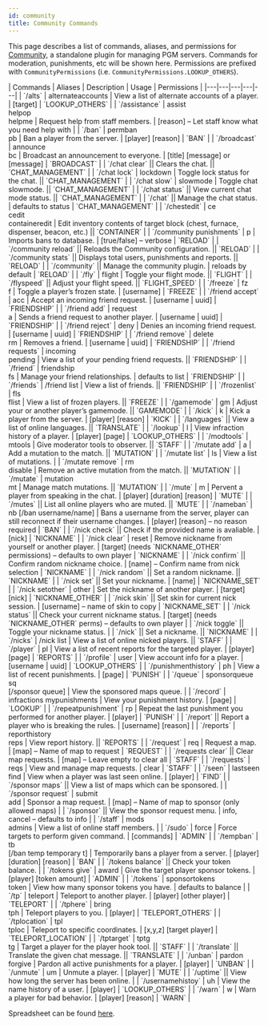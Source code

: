 ```yaml
---
id: community
title: Community Commands
---
```


This page describes a list of commands, aliases, and permissions for [Community](https://github.com/PGMDev/Community/), a standalone plugin for managing PGM servers. 
Commands for moderation, punishments, etc will be shown here.
Permissions are prefixed with `CommunityPermissions` (i.e. `CommunityPermissions.LOOKUP_OTHERS`).

<div className="table-container">
  | Commands | Aliases | Description | Usage | Permissions |
  |---|---|---|---|---|
  | `/alts` | alternateaccounts | View a list of alternate accounts of a player. | [target] | `LOOKUP_OTHERS` |
  | `/assistance` | assist<br />helpop<br />helpme | Request help from staff members. | [reason] – Let staff know what you need help with |
  | `/ban` | permban<br />pb | Ban a player from the server. | [player] [reason] | `BAN` |
  | `/broadcast` | announce<br />bc | Broadcast an announcement to everyone. | [title] [message] or [message] | `BROADCAST` |
  | `/chat clear` || Clears the chat. || `CHAT_MANAGEMENT` |
  | `/chat lock` | lockdown | Toggle lock status for the chat. || `CHAT_MANAGEMENT` |
  | `/chat slow` | slowmode | Toggle chat slowmode. || `CHAT_MANAGEMENT` |
  | `/chat status` || View current chat mode status. || `CHAT_MANAGEMENT` |
  | `/chat` || Manage the chat status. | defaults to status | `CHAT_MANAGEMENT` |
  | `/chestedit` | ce<br />cedit<br />containeredit | Edit inventory contents of target block (chest, furnace, dispenser, beacon, etc.) || `CONTAINER` |
  | `/community punishments` | p | Imports bans to database. | [true/false] – verbose | `RELOAD` |
  | `/community reload` || Reloads the Community configuration. || `RELOAD` |
  | `/community stats` || Displays total users, punishments and reports. || `RELOAD` |
  | `/community` || Manage the community plugin. | reloads by default | `RELOAD` |
  | `/fly` | flight | Toggle your flight mode. || `FLIGHT` |
  | `/flyspeed` || Adjust your flight speed. || `FLIGHT_SPEED` |
  | `/freeze` | fz<br />f | Toggle a player’s frozen state. | [username] | `FREEZE` |
  | `/friend accept` | acc | Accept an incoming friend request. | [username &#124; uuid] | `FRIENDSHIP` |
  | `/friend add` | request<br />a | Sends a friend request to another player. | [username &#124; uuid] | `FRIENDSHIP` |
  | `/friend reject` | deny | Denies an incoming friend request. | [username &#124; uuid] | `FRIENDSHIP` |
  | `/friend remove` | delete<br />rm | Removes a friend. | [username &#124; uuid] | `FRIENDSHIP` |
  | `/friend requests` | incoming<br />pending | View a list of your pending friend requests. || `FRIENDSHIP` |
  | `/friend` | friendship<br />fs | Manage your friend relationships. | defaults to list | `FRIENDSHIP` |
  | `/friends` | /friend list | View a list of friends. || `FRIENDSHIP` |
  | `/frozenlist` | fls<br />flist | View a list of frozen players. || `FREEZE` |
  | `/gamemode` | gm | Adjust your or another player’s gamemode. || `GAMEMODE` |
  | `/kick` | k | Kick a player from the server. | [player] [reason] | `KICK` |
  | `/languages` || View a list of online languages. || `TRANSLATE` |
  | `/lookup` | l | View infraction history of a player. | [player] [page] | `LOOKUP_OTHERS` |
  | `/modtools` | mtools | Give moderator tools to observer. || `STAFF` |
  | `/mutate add` | a | Add a mutation to the match. || `MUTATION` |
  | `/mutate list` | ls | View a list of mutations. |
  | `/mutate remove` | rm<br />disable | Remove an active mutation from the match. || `MUTATION` |
  | `/mutate` | mutation<br />mt | Manage match mutations. || `MUTATION` |
  | `/mute` | m | Pervent a player from speaking in the chat. | [player] [duration] [reason] | `MUTE` |
  | `/mutes` || List all online players who are muted. || `MUTE` |
  | `/nameban` | nb [/ban username/name] | Bans a username from the server, player can still reconnect if their username changes. | [player] [reason] – no reason required | `BAN` |
  | `/nick check` || Check if the provided name is avaliable. | [nick] | `NICKNAME` |
  | `/nick clear` | reset | Remove nickname from yourself or another player. | [target] (needs `NICKNAME_OTHER` permissions) – defaults to own player | `NICKNAME` |
  | `/nick confirm` || Confirm random nickname choice. | [name] – Confirm name from nick selection | `NICKNAME` |
  | `/nick random` || Set a random nickname. || `NICKNAME` |
  | `/nick set` || Set your nickname. | [name] | `NICKNAME_SET` |
  | `/nick setother` | other | Set the nickname of another player. | [target] [nick] | `NICKNAME_OTHER` |
  | `/nick skin` || Set skin for current nick session. | [username] – name of skin to copy | `NICKNAME_SET` |
  | `/nick status` || Check your current nickname status. | [target] (needs `NICKNAME_OTHER` perms) – defaults to own player |
  | `/nick toggle` || Toggle your nickname status. |
  | `/nick` || Set a nickname. || `NICKNAME` |
  | `/nicks` | /nick list | View a list of online nicked players. || `STAFF` |
  | `/player` | pl | View a list of recent reports for the targeted player. | [player] [page] | `REPORTS` |
  | `/profile` | user | View account info for a player. | [username &#124; uuid] | `LOOKUP_OTHERS` |
  | `/punishmenthistory` | ph | View a list of recent punishments. | [page] | `PUNISH` |
  | `/queue` | sponsorqueue<br />sq<br />[/sponsor queue] | View the sponsored maps queue. |
  | `/record` | infractions mypunishments | View your punishment history. | [page] | `LOOKUP` |
  | `/repeatpunishment` | rp | Repeat the last punishment you performed for another player. | [player] | `PUNISH` |
  | `/report` || Report a player who is breaking the rules. | [username] [reason] |
  | `/reports` | reporthistory<br />reps | View report history. || `REPORTS` |
  | `/request` | req | Request a map. | [map] – Name of map to request | `REQUEST` |
  | `/requests clear` || Clear map requests. | [map] – Leave empty to clear all | `STAFF` |
  | `/requests` | reqs | View and manage map requests. | clear | `STAFF` |
  | `/seen` | lastseen<br />find | View when a player was last seen online. | [player] | `FIND` |
  | `/sponsor maps` || View a list of maps which can be sponsored. |
  | `/sponsor request` | submit<br />add | Sponsor a map request. | [map] – Name of map to sponsor (only allowed maps) |
  | `/sponsor` || View the sponsor request menu. | info, cancel – defaults to info |
  | `/staff` | mods<br />admins | View a list of online staff members. |
  | `/sudo` | force | Force targets to perform given command. | [commands] | `ADMIN` |
  | `/tempban` | tb<br />[/ban temp temporary t] | Temporarily bans a player from a server. | [player] [duration] [reason] | `BAN` |
  | `/tokens balance` || Check your token balance. |
  | `/tokens give` | award | Give the target player sponsor tokens. | [player] [token amount] | `ADMIN` |
  | `/tokens` | sponsortokens<br />token | View how many sponsor tokens you have. | defaults to balance |
  | `/tp` | teleport | Teleport to another player. | [player] [other player] | `TELEPORT` |
  | `/tphere` | bring<br />tph | Teleport players to you. | [player] | `TELEPORT_OTHERS` |
  | `/tplocation` | tpl<br />tploc | Teleport to specific coordinates. | [x,y,z] [target player] | `TELEPORT_LOCATION` |
  | `/tptarget` | tptg<br />tg | Target a player for the player hook tool. || `STAFF` |
  | `/translate` || Translate the given chat message. || `TRANSLATE` |
  | `/unban` | pardon<br />forgive | Pardon all active punishments for a player. | [player] | `UNBAN` |
  | `/unmute` | um | Unmute a player. | [player] | `MUTE` |
  | `/uptime` || View how long the server has been online. |
  | `/usernamehistoy` | uh | View the name history of a user. | [player] | `LOOKUP_OTHERS` |
  | `/warn` | w | Warn a player for bad behavior. | [player] [reason] | `WARN` |
</div>

Spreadsheet can be found [here](https://docs.google.com/spreadsheets/d/1QlS4DW6aLcryf4BRw3WXylydm07HqKNTf_QYI2PtLzU/edit?usp=sharing).
